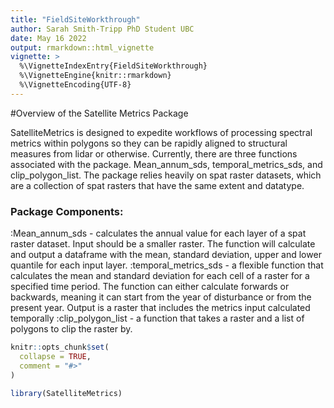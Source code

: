 ```yaml
---
title: "FieldSiteWorkthrough"
author: Sarah Smith-Tripp PhD Student UBC 
date: May 16 2022
output: rmarkdown::html_vignette
vignette: >
  %\VignetteIndexEntry{FieldSiteWorkthrough}
  %\VignetteEngine{knitr::rmarkdown}
  %\VignetteEncoding{UTF-8}
---
```

#Overview of the Satellite Metrics Package

SatelliteMetrics is designed to expedite workflows of processing spectral metrics within polygons so they can be rapidly aligned to structural measures from lidar or otherwise. Currently, there are three functions associated with the package. Mean_annum_sds, temporal_metrics_sds, and clip_polygon_list. The package relies heavily on spat raster datasets, which are a collection of spat rasters that have the same extent and datatype. 

### Package Components: 

:Mean_annum_sds - calculates the annual value for each layer of a spat raster dataset. Input should be a smaller raster. The function will calculate and output a dataframe with the mean, standard deviation, upper and lower quantile for each input layer. 
:temporal_metrics_sds - a flexible function that calculates the mean and standard deviation for each cell of a raster for a specified time period. The function  can either calculate forwards or backwards, meaning it can start from the year of disturbance or from the present year. Output is a raster that includes the metrics input calculated temporally 
:clip_polygon_list - a function that takes a raster and a list of polygons to clip the raster by. 


```r
knitr::opts_chunk$set(
  collapse = TRUE,
  comment = "#>"
)
```

```r
library(SatelliteMetrics)
```
